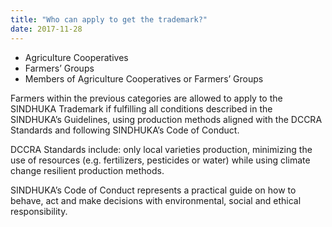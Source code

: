 ```yaml
---
title: "Who can apply to get the trademark?"
date: 2017-11-28
---
```


- Agriculture Cooperatives
- Farmers’ Groups
- Members of Agriculture Cooperatives or Farmers’ Groups

Farmers within the previous categories are allowed to apply to the SINDHUKA Trademark if fulfilling all
conditions described in the SINDHUKA’s Guidelines, using production methods aligned with the DCCRA
Standards and following SINDHUKA’s Code of Conduct.

DCCRA Standards include: only local varieties production, minimizing the use of resources (e.g. fertilizers,
pesticides or water) while using climate change resilient production methods.

SINDHUKA’s Code of Conduct represents a practical guide on how to behave, act and make decisions with
environmental, social and ethical responsibility.